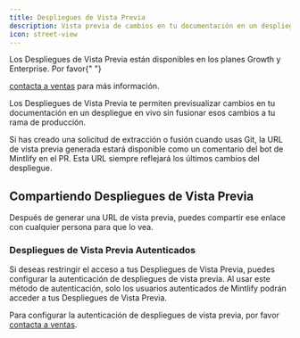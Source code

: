 ```yaml
---
title: Despliegues de Vista Previa
description: Vista previa de cambios en tu documentación en un despliegue en vivo
icon: street-view
---
```


<Info>
  Los Despliegues de Vista Previa están disponibles en los planes Growth y Enterprise. Por favor{" "}

  <a href="mailto:sales@mintlify.com">contacta a ventas</a> para más información.
</Info>

Los Despliegues de Vista Previa te permiten previsualizar cambios en tu documentación en un despliegue en vivo sin fusionar esos cambios a tu rama de producción.

Si has creado una solicitud de extracción o fusión cuando usas Git, la URL de vista previa generada estará disponible como un comentario del bot de Mintlify en el PR. Esta URL siempre reflejará los últimos cambios del despliegue.

## Compartiendo Despliegues de Vista Previa

Después de generar una URL de vista previa, puedes compartir ese enlace con cualquier persona para que lo vea.

### Despliegues de Vista Previa Autenticados

Si deseas restringir el acceso a tus Despliegues de Vista Previa, puedes configurar la autenticación de despliegues de vista previa. Al usar este método de autenticación, solo los usuarios autenticados de Mintlify podrán acceder a tus Despliegues de Vista Previa.

Para configurar la autenticación de despliegues de vista previa, por favor [contacta a ventas](mailto:sales@mintlify.com).
